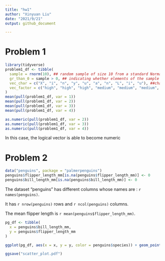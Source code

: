 ```yaml
---
title: "hw1"
author: "Xinyuan Liu"
date: "2021/9/21"
output: github_document

---
```


# Problem 1

```r
library(tidyverse)
problem1_df <- tibble(
  sample = rnorm(10), ## random sample of size 10 from a standard Normal distribution
  gr_than_0 = sample > 0, ## indicating whether elements of the sample are greater than 0
  vec_char = c("X", "i", "n", "y", "u", "a", "n", "L", "i", "u"), ##character vector with length = 10
  vec_factor = c("high", "high", "high", "medium", "medium", "medium", "low", "low", "low", "low") ## factor vector of length 10 with 3 levels 
)
mean(pull(problem1_df, var = 1))
mean(pull(problem1_df, var = 2))
mean(pull(problem1_df, var = 3))
mean(pull(problem1_df, var = 4))
```

```r
as.numeric(pull(problem1_df, var = 2))
as.numeric(pull(problem1_df, var = 3))
as.numeric(pull(problem1_df, var = 4))
```

In this case, the logical vector is able to become numeric 

# Problem 2

```r
data("penguins", package = "palmerpenguins")
penguins$flipper_length_mm[is.na(penguins$flipper_length_mm)] <- 0
penguins$bill_length_mm[is.na(penguins$bill_length_mm)] <- 0
```

The dataset "penguins" has different columns whose names are : `r names(penguins)`. 

It has `r nrow(penguins)` rows and `r ncol(penguins)` columns.

The mean flipper length is `r mean(penguins$flipper_length_mm)`.

```r
pg_df <- tibble(
  x = penguins$bill_length_mm,
  y = penguins$flipper_length_mm
)

ggplot(pg_df, aes(x = x, y = y, color = penguins$species)) + geom_point()

ggsave("scatter_plot.pdf")
```
